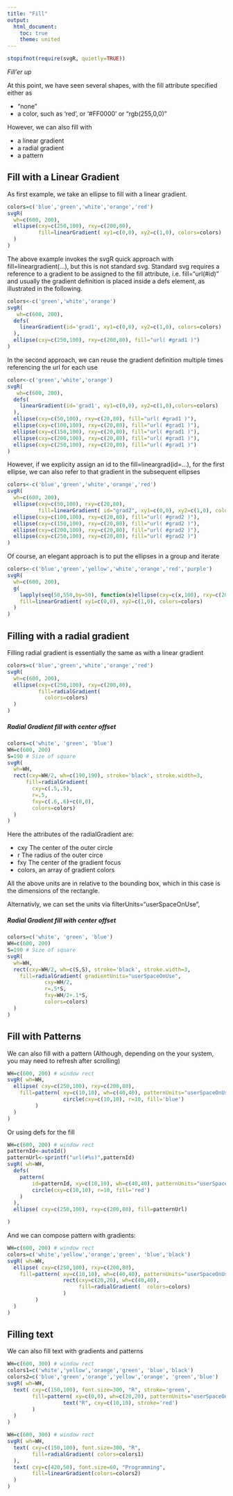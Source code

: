 ```yaml
---
title: "Fill"
output:
  html_document:
    toc: true
    theme: united
---
```



```r
stopifnot(require(svgR, quietly=TRUE))
```


*Fill'er up*

At this point, we have seen several shapes, with the fill attribute specified either as 

- "none"
- a color, such as 'red', or '#FF0000' or "rgb(255,0,0)"

However, we can also fill with

- a linear gradient
- a radial gradient
- a pattern


## Fill with a Linear Gradient

As  first example, we take an ellipse to fill with a linear gradient.
```r
colors=c('blue','green','white','orange','red')
svgR( 
  wh=c(600, 200), 
  ellipse(cxy=c(250,100), rxy=c(200,80), 
          fill=linearGradient( xy1=c(0,0), xy2=c(1,0), colors=colors)     
  )
)
```

The above example invokes the svgR quick approach with fill=lineargradient(...), but this is not standard svg. Standard svg requires a reference to a gradient to be assigned to the fill attribute, i.e. fill="url(#id)" and usually the
gradient definition is placed inside a defs element, as illustrated in the following.


```r
colors<-c('green','white','orange')
svgR( 
   wh=c(600, 200), 
  defs(
    linearGradient(id='grad1', xy1=c(0,0), xy2=c(1,0), colors=colors)
  ),
  ellipse(cxy=c(250,100), rxy=c(200,80), fill="url( #grad1 )") 
)
```

In the second approach, we can reuse the gradient definition
multiple times referencing the url for each use

```r
color<-c('green','white','orange')
svgR( 
   wh=c(600, 200), 
  defs(
    linearGradient(id='grad1', xy1=c(0,0), xy2=c(1,0),colors=colors)
  ),
  ellipse(cxy=c(50,100), rxy=c(20,80), fill="url( #grad1 )"),
  ellipse(cxy=c(100,100), rxy=c(20,80), fill="url( #grad1 )"),   
  ellipse(cxy=c(150,100), rxy=c(20,80), fill="url( #grad1 )"), 
  ellipse(cxy=c(200,100), rxy=c(20,80), fill="url( #grad1 )"),
  ellipse(cxy=c(250,100), rxy=c(20,80), fill="url( #grad1 )") 
)
```


However, if we explicity assign an id to the fill=lineargrad(id=...), for the first ellipse, we can also refer to that gradient in the subsequent ellipses

```r
colors<-c('blue','green','white','orange','red')
svgR( 
  wh=c(600, 200), 
  ellipse(cxy=c(50,100), rxy=c(20,80), 
          fill=linearGradient( id="grad2", xy1=c(0,0), xy2=c(1,0), colors=colors)), 
  ellipse(cxy=c(100,100), rxy=c(20,80), fill="url( #grad2 )"),
  ellipse(cxy=c(150,100), rxy=c(20,80), fill="url( #grad2 )"),
  ellipse(cxy=c(200,100), rxy=c(20,80), fill="url( #grad2 )"),
  ellipse(cxy=c(250,100), rxy=c(20,80), fill="url( #grad2 )") 
)
```

Of course, an elegant approach is to put the ellipses in a group and iterate
```r
colors<-c('blue','green','yellow','white','orange','red','purple')
svgR( 
  wh=c(600, 200),
  g(
    lapply(seq(50,550,by=50), function(x)ellipse(cxy=c(x,100), rxy=c(20,80))),
    fill=linearGradient( xy1=c(0,0), xy2=c(1,0), colors=colors)
  )
)
```

## Filling with a radial gradient

Filling radial gradient is essentially the same as with a linear gradient

```r
colors=c('blue','green','white','orange','red')
svgR( 
  wh=c(600, 200), 
  ellipse(cxy=c(250,100), rxy=c(200,80), 
          fill=radialGradient(
            colors=colors)     
  )
)
```

##### Radial Gradient fill with center offset
```r
colors=c('white', 'green', 'blue')
WH=c(600, 200)
S=190 # Size of square
svgR( 
  wh=WH, 
  rect(cxy=WH/2, wh=c(190,190), stroke='black', stroke.width=3,
      fill=radialGradient( 
        cxy=c(.5,.5), 
        r=.5,
        fxy=c(.6,.6)+c(0,0),
        colors=colors)     
  )
)
```

Here the attributes of the radialGradient are:

- cxy The center of the outer circle
- r The radius of the outer circe
- fxy The center of the gradient focus
- colors, an array of gradient colors

All the above units are in relative to the bounding box, which in this case is the dimensions of the rectangle.

Alternativly, we can set the units via
filterUnits="userSpaceOnUse",

##### Radial Gradient fill with center offset
```r
colors=c('white', 'green', 'blue')
WH=c(600, 200)
S=190 # Size of square
svgR( 
  wh=WH, 
  rect(cxy=WH/2, wh=c(S,S), stroke='black', stroke.width=3,
    fill=radialGradient( gradientUnits="userSpaceOnUse",
            cxy=WH/2, 
            r=.5*S,
            fxy=WH/2+.1*S,
            colors=colors)     
  )
)
```

## Fill with Patterns

We can also fill with a pattern (Although, depending on the your system, you may need to refresh after scrolling)

```r
WH=c(600, 200) # window rect
svgR( wh=WH,
  ellipse( cxy=c(250,100), rxy=c(200,80), 
    fill=pattern( xy=c(10,10), wh=c(40,40), patternUnits="userSpaceOnUse",
                  circle(cxy=c(10,10), r=10, fill='blue')
         )
  )
)
```


Or using defs for the fill

```r
WH=c(600, 200) # window rect
patternId<-autoId()
patternUrl<-sprintf("url(#%s)",patternId)
svgR( wh=WH,
  defs(
    pattern(
        id=patternId, xy=c(10,10), wh=c(40,40), patternUnits="userSpaceOnUse" ,
        circle(cxy=c(10,10), r=10, fill='red')
    )
  ),
  ellipse( cxy=c(250,100), rxy=c(200,80), fill=patternUrl)

)
```

And we can compose pattern with gradients:

```r
WH=c(600, 200) # window rect
colors=c('white','yellow','orange','green', 'blue','black')
svgR( wh=WH,
  ellipse( cxy=c(250,100), rxy=c(200,80), 
    fill=pattern( xy=c(10,10), wh=c(40,40), patternUnits="userSpaceOnUse",
                  rect(cxy=c(20,20), wh=c(40,40), 
                       fill=radialGradient(  colors=colors)
                  )
         )
  )
)
```

## Filling text

We can also fill text with gradients and patterns

```r
WH=c(600, 300) # window rect
colors1=c('white','yellow','orange','green', 'blue','black')
colors2=c('blue','green','orange','yellow','orange', 'green','blue')
svgR( wh=WH,
  text( cxy=c(150,100), font.size=300, "R", stroke='green',
        fill=pattern( xy=c(0,0), wh=c(20,20), patternUnits="userSpaceOnUse",
                  text("R", cxy=c(10,10), stroke='red')
        )
  )
)
```

```r
WH=c(600, 300) # window rect
svgR( wh=WH,
  text( cxy=c(150,100), font.size=300, "R",
        fill=radialGradient( colors=colors1)
  ),
  text( cxy=c(420,50), font.size=60, "Programming",
        fill=linearGradient(colors=colors2)
  )
)
```




